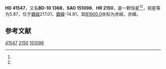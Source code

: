 {{Starbox begin
| name = HD 41547
}}
{{Starbox observe
| epoch = [[J2000.0|J2000.0]]
| constell = {{星座名待查}}<ref name=SIMBAD>{{cite web
 | url=http://simbad.u-strasbg.fr/simbad/sim-id?Ident=HR+2150
 | title=Pulsating variable Star
 | publisher=Centre de Données astronomiques de Strasbourg
 | work=SIMBAD
 | accessdate=2012-07-13
 | archive-date=2016-03-19
 | archive-url=https://web.archive.org/web/20160319022326/http://simbad.u-strasbg.fr/simbad/sim-id?Ident=HR+2150
 | dead-url=no
 }}</ref><ref name=DATA>{{cite web
 | url=http://vizier.u-strasbg.fr/viz-bin/VizieR-5?-out.add=.&-source=5050&-corr=PK=HR&-out.max=9999&HR=2150
 | title=VizieR Detailed Page
 | accessdate=2012-07-13
 | archive-date=2016-03-05
 | archive-url=https://web.archive.org/web/20160305022529/http://vizier.u-strasbg.fr/viz-bin/VizieR-5?-out.add=.&-source=5050&-corr=PK=HR&-out.max=9999&HR=2150
 | dead-url=no
 }}</ref>
| 星官 = 
| ra = {{RA|6|5|27}}<ref name=SIMBAD /><ref name=DATA />
| dec = {{DEC|-10|14|34}}<ref name=SIMBAD /><ref name=DATA />
| appmag_v = 5.87<ref name=SIMBAD /><ref name=DATA />
}}
{{Starbox character
| class = dF4<ref name=SIMBAD /><ref name=DATA />
| b-v = 0.37<ref name=SIMBAD /><ref name=DATA />
| u-b = 0.04<ref name=SIMBAD /><ref name=DATA />
| r-i = <ref name=SIMBAD /><ref name=DATA />
| variable = 
}}
{{Starbox astrometry
| radial_v = 0.04
| prop_mo_ra = 33
| parallax = 
| p_error = 
}}
{{Starbox catalog
| names =BD-10 1368，[[SAO星表|SAO]] 151098，[[HD星表|HD]] 41547，[[HR星表|HR]] 2150}}
{{Starbox reference |Simbad=HR+2150}}
{{Starbox end}}

'''HD 41547'''，又名'''BD-10 1368'''，'''SAO 151098'''、'''HR 2150'''，是一颗恒星<ref name=SIMBAD /><ref name=DATA />，视星等为5.87，位于[[銀道座標系|銀經]]217.01，[[銀道座標系|銀緯]]-14.81，其[[B1900.0|B1900.0]]坐标为赤經{{RA|6|0|43.7}}，赤緯{{DEC|-10|-14.81|9}}。

== 参考文献 ==
{{reflist}}

{{star-stub}}

[[Category:HD和HDE天體|41547]]
[[Category:HR天體|2150]]
[[Category:SAO天體|151098]]